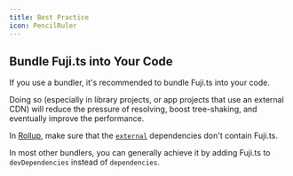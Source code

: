 ```yaml
---
title: Best Practice
icon: PencilRuler
---
```


## Bundle Fuji.ts into Your Code

If you use a bundler, it's recommended to bundle Fuji.ts into your code.

Doing so (especially in library projects, or app projects that use an external CDN) will reduce the pressure of resolving, boost tree-shaking, and eventually improve the performance.

In [Rollup](https://rollupjs.org), make sure that the [`external`](https://rollupjs.org/configuration-options/#external) dependencies don't contain Fuji.ts.

In most other bundlers, you can generally achieve it by adding Fuji.ts to `devDependencies` instead of `dependencies`.
